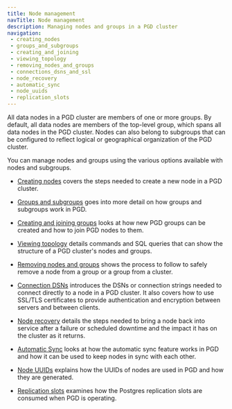 ```yaml
---
title: Node management
navTitle: Node management
description: Managing nodes and groups in a PGD cluster
navigation:
 - creating_nodes
 - groups_and_subgroups
 - creating_and_joining
 - viewing_topology
 - removing_nodes_and_groups
 - connections_dsns_and_ssl
 - node_recovery
 - automatic_sync
 - node_uuids
 - replication_slots
---
```



All data nodes in a PGD cluster are members of one or more groups. By default, 
all data nodes are members of the top-level group, which spans all data nodes
in the PGD cluster. Nodes can also belong to subgroups that can be configured to
reflect logical or geographical organization of the PGD cluster.

You can manage nodes and groups using the various options available
with nodes and subgroups.

* [Creating nodes](creating_nodes) covers the steps needed to create a new node
  in a PGD cluster. 

* [Groups and subgroups](groups_and_subgroups) goes into more detail on how
  groups and subgroups work in PGD.

* [Creating and joining groups](creating_and_joining) looks at how new PGD
  groups can be created and how to join PGD nodes to them.

* [Viewing topology](viewing_topology) details commands and SQL queries that can
  show the structure of a PGD cluster's nodes and groups.

* [Removing nodes and groups](removing_nodes_and_groups) shows the process to
  follow to safely remove a node from a group or a group from a cluster.

* [Connection DSNs](connections_dsns_and_ssl) introduces the DSNs or connection
  strings needed to connect directly to a node in a PGD cluster. It also covers
  how to use SSL/TLS certificates to provide authentication and encryption
  between servers and between clients.

* [Node recovery](node_recovery) details the steps needed to bring a node back
  into service after a failure or scheduled downtime and the impact it has on
  the cluster as it returns.

* [Automatic Sync](automatic_sync) looks at how the automatic sync feature
  works in PGD and how it can be used to keep nodes in sync with each other.

* [Node UUIDs](node_uuids) explains how the UUIDs of nodes are used in PGD and
  how they are generated.

* [Replication slots](replication_slots) examines how the Postgres replication
  slots are consumed when PGD is operating.
